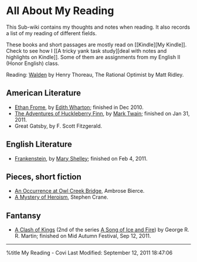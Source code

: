 = All About My Reading =

This Sub-wiki contains my thoughts and notes when reading. It also records a list of my reading of different fields.

These books and short passages are mostly read on [[Kindle][My Kindle]]. Check to see how I [[A tricky yank task study][deal with notes and highlights on Kindle]]. Some of them are assignments from my English II (Honor English) class.

Reading: [[Walden]] by Henry Thoreau, The Rational Optimist by Matt Ridley.

== American Literature == 
* [[Ethan Frome]], by [[Edith Wharton]]; finished in Dec 2010.
* [[The Adventures of Huckleberry Finn]], by [[Mark Twain]]; finished on Jan 31, 2011.
* Great Gatsby, by F. Scott Fitzgerald.

== English Literature ==
* [[Frankenstein]], by [[Mary Shelley]]; finished on Feb 4, 2011.

== Pieces, short fiction ==
* [[An Occurrence at Owl Creek Bridge]], Ambrose Bierce.
* [[A Mystery of Heroism]], Stephen Crane.

== Fantansy ==
* [[A Clash of Kings]] (2nd of the series [[A Song of Ice and Fire]]) by George R. R. Martin; finished on Mid Autumn Festival, Sep 12, 2011.

-------
%title My Reading - Covi 
Last Modified: September 12, 2011 18:47:06 

